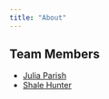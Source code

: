```yaml
---
title: "About"
---
```


## Team Members

- [Julia Parish](https://github.com/juliaparish)
- [Shale Hunter](https://github.com/hub-shale)
